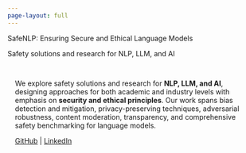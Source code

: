 ```yaml
---
page-layout: full
---
```

<div class="gradient-text">

<div class="welcome-headline">
SafeNLP: Ensuring Secure and Ethical Language Models<br>
</div>
<div class="welcome-subheadline">
Safety solutions and research for NLP, LLM, and AI
</div>
</div>

::::{.cmm-background}
::: {.content-container}
::: {.welcome }


::: grid
::: {.g-col-12 .g-col-lg-4 .welcome-text .sand-background style="padding: 15px;"}

We explore safety solutions and research for **NLP, LLM, and AI**, designing approaches for both academic and industry levels with emphasis on **security and ethical principles**. Our work spans bias detection and mitigation, privacy-preserving techniques, adversarial robustness, content moderation, transparency, and comprehensive safety benchmarking for language models.

[GitHub](https://github.com/safenlp) | [LinkedIn](https://www.linkedin.com/company/safenlp)
:::

:::



:::
:::
::::

